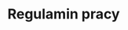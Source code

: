 ---
slug: regulamin-pracy
title: Regulamin pracy
categories: [biznes]
priceId: price_1Nl9zgDqWXJnMCTYcpBqvwIr
---